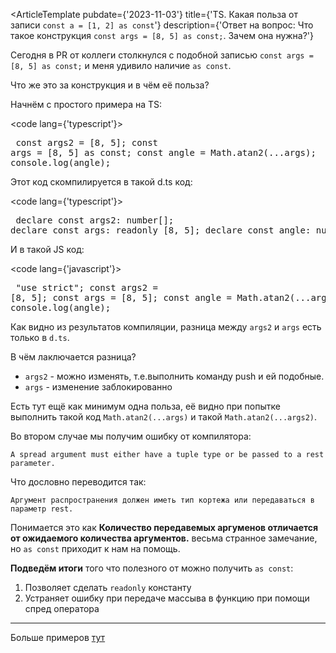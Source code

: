 

<ArticleTemplate
  pubdate={'2023-11-03'}
  title={'TS. Какая польза от записи `const a = [1, 2] as const`'}
  description={'Ответ на вопрос: Что такое конструкция `const args = [8, 5] as const;`. Зачем она нужна?'}
>
  Сегодня в PR от коллеги столкнулся с подобной записью `const args = [8, 5] as const;` и меня удивило наличие `as const`.

  Что же это за конструкция и в чём её польза?

  Начнём с простого примера на TS:

  <code lang={'typescript'}>
    <pre>
    const args2 = [8, 5];
    const args = [8, 5] as const;
    const angle = Math.atan2(...args);
    console.log(angle);
    </pre>
  </code>

  Этот код скомпилируется в такой d.ts код:

  <code lang={'typescript'}>
    <pre>
    declare const args2: number[];
    declare const args: readonly [8, 5];
    declare const angle: number;
    </pre>
  </code>

  И в такой JS код:

  <code lang={'javascript'}>
    <pre>
    "use strict";
    const args2 = [8, 5];
    const args = [8, 5];
    const angle = Math.atan2(...args);
    console.log(angle);
   </pre>
  </code>

  Как видно из результатов компиляции, разница между `args2` и `args` есть только в `d.ts`.

  В чём лаключается разница?

  - `args2` - можно изменять, т.е.выполнить команду push и ей подобные.
  - `args` - изменение заблокированно

  Есть тут ещё как минимум одна польза,
  её видно при попытке выполнить такой код `Math.atan2(...args)`
  и такой `Math.atan2(...args2)`.

  Во втором случае мы получим ошибку от компилятора:

  `A spread argument must either have a tuple type or be passed to a rest parameter.`

  Что дословно переводится так:

  `Аргумент распространения должен иметь тип кортежа или передаваться в параметр rest.`

  Понимается это как
  <strong>Количество передавемых аргуменов отличается от ожидаемого количества аргументов.</strong>
  весьма странное замечание, но `as const` приходит к нам на помощь.

  <strong>Подведём итоги</strong> того что полезного от можно получить `as const`:

  1. Позволяет сделать `readonly` константу
  2. Устраняет ошибку при передаче массыва в функцию при помощи спред оператора

  <hr />

  Больше примеров <a target="_blank" href="https://bobbyhadz.com/blog/typescript-spread-argument-must-either-have-tuple-type">тут</a>
</ArticleTemplate>
